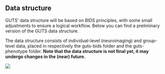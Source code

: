 ## Data structure

GUTS' data structure will be based on BIDS principles, with some small adjustments to ensure a logical workflow. Below you can find a preliminary version of the GUTS data structure.

The data structure consists of individual-level (neuroimaging) and group-level data, placed in respectively the guts-bids folder and the guts-phenotype folder. **Note that the data structure is not final yet, it may undergo changes in the (near) future.**

![](guts-data-structure.png)
